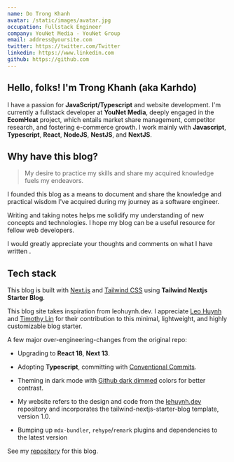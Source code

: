 ```yaml
---
name: Do Trong Khanh
avatar: /static/images/avatar.jpg
occupation: Fullstack Engineer
company: YouNet Media - YouNet Group
email: address@yoursite.com
twitter: https://twitter.com/Twitter
linkedin: https://www.linkedin.com
github: https://github.com
---
```



## Hello, folks! <Twemoji className="mx-2" emoji="waving hand" /> I'm Trong Khanh (aka Karhdo)

I have a passion for **JavaScript/Typescript** and website development.
I'm currently a fullstack developer at **YouNet Media**, deeply engaged in the **EcomHeat** project, which entails market share management, competitor research, and fostering e-commerce growth.
I work mainly with **Javascript**, **Typescript**, **React**, **NodeJS**, **NestJS**, and **NextJS**.

## Why have this blog?

> My desire to practice my skills and share my acquired knowledge fuels my endeavors.

I founded this blog as a means to document and share the knowledge and practical wisdom I've acquired during my journey as a software engineer.

Writing and taking notes helps me solidify my understanding of new concepts and technologies. I hope my blog can be a useful resource for fellow web developers.

I would greatly appreciate your thoughts and comments on what I have written <Twemoji emoji="clinking-beer-mugs" />.

## Tech stack

This blog is built with [Next.js](https://nextjs.org/) and [Tailwind CSS](https://tailwindcss.com/) using **Tailwind Nextjs Starter Blog**.

This blog site takes inspiration from leohuynh.dev. I appreciate [Leo Huynh](https://twitter.com/hta218_) and [Timothy Lin](https://twitter.com/timlrxx) for their contribution to this minimal, lightweight, and highly customizable blog starter.

A few major over-engineering-changes from the original repo:

- <Twemoji className='mr-2' emoji="atom-symbol" /> Upgrading to **React 18**, **Next 13**.

- <Twemoji  className='mr-2' emoji="party-popper" /> Adopting **Typescript**, committing with [Conventional Commits](https://www.conventionalcommits.org/).

- <Twemoji  className='mr-2' emoji="eyes" /> Theming in dark mode with [Github dark dimmed](https://github.blog/changelog/2021-04-14-dark-and-dimmed-themes-are-now-generally-available/) colors for better contrast.

- <Twemoji  className='mr-2' emoji="man-technologist" /> My website refers to the design and code from the [lehuynh.dev](https://github.com/hta218/leohuynh.dev) repository and incorporates the tailwind-nextjs-starter-blog template, version 1.0.

- <Twemoji  className='mr-2' emoji="inbox-tray" /> Bumping up `mdx-bundler`, `rehype`/`remark` plugins and dependencies
  to the latest version

See my [repository](https://github.com/Karhdo/karhdo.dev) for this blog.
